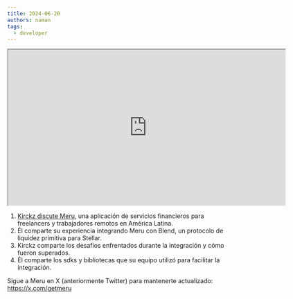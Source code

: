 ```yaml
---
title: 2024-06-20
authors: naman
tags:
  - developer
---
```


<iframe
  src="https://drive.google.com/file/d/1nrEQdhiTH4wsQVgaiOO0RcmD-AS-5S2v/preview"
  width="640"
  height="360"
  allow="autoplay"
></iframe>

1. [Kirckz discute Meru](https://docs.google.com/presentation/d/1Fu4AkB0mrvOkK6UDFJHgKwCV-Ul4JRF-xPqTYJ3CQqw), una aplicación de servicios financieros para freelancers y trabajadores remotos en América Latina.
2. Él comparte su experiencia integrando Meru con Blend, un protocolo de liquidez primitiva para Stellar.
3. Kirckz comparte los desafíos enfrentados durante la integración y cómo fueron superados.
4. Él comparte los sdks y bibliotecas que su equipo utilizó para facilitar la integración.

Sigue a Meru en X (anteriormente Twitter) para mantenerte actualizado: https://x.com/getmeru

